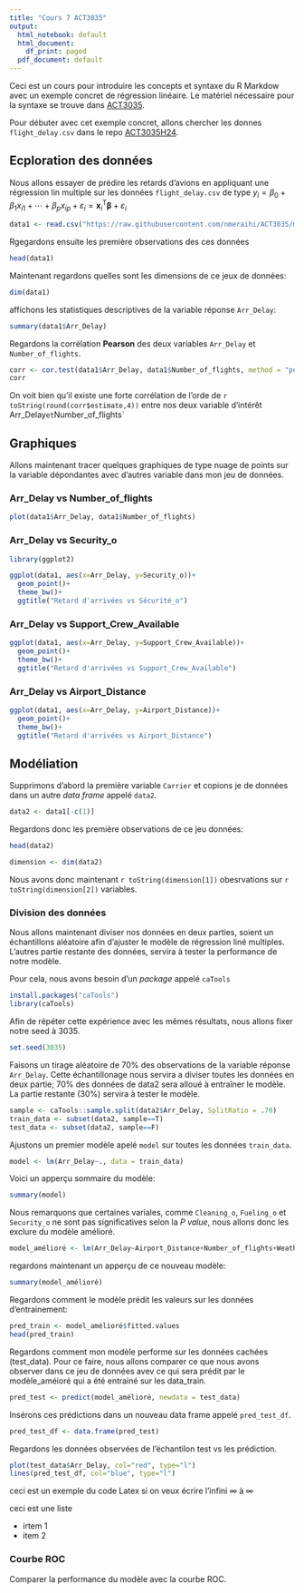 ---
title: "Cours 7 ACT3035"
output:
  html_notebook: default
  html_document:
    df_print: paged
  pdf_document: default
---

Ceci est un cours pour introduire les concepts et syntaxe du R Markdow avec un exemple concret de régression linéaire. Le matériel nécessaire pour la syntaxe se trouve dans [ACT3035](https://nmeraihi.github.io/act3035book/sommaire.html).

Pour débuter avec cet exemple concret, allons chercher les donnes `flight_delay.csv` dans le repo [ACT3035H24](https://github.com/nmeraihi/ACT3035/tree/master/HIV_2024).

## Ecploration des données 

Nous allons essayer de prédire les retards d'avions en appliquant une régression lin multiple sur les données `flight_delay.csv` de type $y_{i}=\beta _{0}+\beta _{1}x_{i1}+\cdots +\beta _{p}x_{ip}+\varepsilon _{i}=\mathbf {x} _{i}^{\mathsf {T}}{\boldsymbol {\beta }}+\varepsilon _{i}$

```{r}
data1 <- read.csv("https://raw.githubusercontent.com/nmeraihi/ACT3035/master/HIV_2024/flight_delay.csv")
```
Rgegardons ensuite les première observations des ces données

```{r}
head(data1)
```
Maintenant regardons quelles sont les dimensions de ce jeux de données:

```{r}
dim(data1)
```
affichons les statistiques descriptives de la variable réponse `Arr_Delay`:

```{r}
summary(data1$Arr_Delay)
```
Regardons la corrélation **Pearson** des deux variables `Arr_Delay` et `Number_of_flights`.

```{r}
corr <- cor.test(data1$Arr_Delay, data1$Number_of_flights, method = "pearson")
corr
```
On voit bien qu'il existe une forte corrélation de l'orde de `r toString(round(corr$estimate,4))` entre nos deux variable d'intérêt Arr_Delay` et `Number_of_flights`

## Graphiques

Allons maintenant tracer quelques graphiques de type nuage de points sur la variable dépondantes avec d'autres variable dans mon jeu de données. 

### Arr_Delay vs Number_of_flights

```{r}
plot(data1$Arr_Delay, data1$Number_of_flights)
```

### Arr_Delay vs Security_o

```{r include=FALSE}
library(ggplot2)
```



```{r}
ggplot(data1, aes(x=Arr_Delay, y=Security_o))+
  geom_point()+
  theme_bw()+
  ggtitle("Retard d'arrivées vs Sécurité_o")

```
### Arr_Delay vs Support_Crew_Available

```{r}
ggplot(data1, aes(x=Arr_Delay, y=Support_Crew_Available))+
  geom_point()+
  theme_bw()+
  ggtitle("Retard d'arrivées vs Support_Crew_Available")
```

### Arr_Delay vs Airport_Distance

```{r}
ggplot(data1, aes(x=Arr_Delay, y=Airport_Distance))+
  geom_point()+
  theme_bw()+
  ggtitle("Retard d'arrivées vs Airport_Distance")
```


## Modéliation

Supprimons d'abord la première variable `Carrier` et copions je de données dans un autre _data frame_ appelé `data2`.

```{r}
data2 <- data1[-c(1)]
```
Regardons donc les première observations de ce jeu données:

```{r}
head(data2)
```

```{r}
dimension <- dim(data2)
```
Nous avons donc maintenant `r toString(dimension[1])` obesrvations sur `r toString(dimension[2])` variables.

### Division des données

Nous allons maintenant diviser nos données en deux parties, soient un échantillons aléatoire afin d'ajuster le modèle de régression liné multiples. L'autres partie restante des données, servira à tester la performance de notre modèle.


Pour cela, nous avons besoin d'un _package_ appelé `caTools`

```{r install_package, eval=FALSE, include=FALSE}
install.packages("caTools")
library(caTools)
```

Afin de répéter cette expérience avec les mêmes résultats, nous allons fixer notre seed à 3035.

```{r}
set.seed(3035)
```
Faisons un tirage aléatoire de 70% des observations de la variable réponse `Arr_Delay`. Cette échantillonage nous servira a diviser toutes les données en deux partie; 70% des données de data2 sera alloué à entraîner le modèle. La partie restante (30%) servira à tester le modèle.


```{r}
sample <- caTools::sample.split(data2$Arr_Delay, SplitRatio = .70)
train_data <- subset(data2, sample==T)
test_data <- subset(data2, sample==F)
```

Ajustons un premier modèle apelé `model` sur toutes les données `train_data`.

```{r}
model <- lm(Arr_Delay~., data = train_data)
```
Voici un apperçu sommaire du modèle:

```{r}
summary(model)
```
Nous remarquons que certaines variales, comme `Cleaning_o`, `Fueling_o` et `Security_o` ne sont pas significatives selon la _P value_, nous allons donc les exclure du modèle amélioré.


```{r}
model_amélioré <- lm(Arr_Delay~Airport_Distance+Number_of_flights+Weather+Support_Crew_Available+Baggage_loading_time+Late_Arrival_o, data=train_data)
```
regardons maintenant un apperçu de ce nouveau modèle:

```{r}
summary(model_amélioré)
```
Regardons comment le modèle prédit les valeurs sur les données d'entrainement:
```{r}
pred_train <- model_amélioré$fitted.values
head(pred_train)
```

Regardons comment mon modèle performe sur les données cachées (test_data). Pour ce faire, nous allons comparer ce que nous avons observer dans ce jeu de données avev ce qui sera prédit par le modèle_améioré qui a été entrainé sur les data_train.

```{r}
pred_test <- predict(model_amélioré, newdata = test_data)
```

Insérons ces prédictions dans un nouveau data frame appelé `pred_test_df`.

```{r}
pred_test_df <- data.frame(pred_test)
```

Regardons les données observées de l'échantilon test vs les prédiction.

```{r}
plot(test_data$Arr_Delay, col="red", type="l")
lines(pred_test_df, col="blue", type="l")
```

ceci est un exemple du code Latex si on veux écrire l'infini $\infty$ à $\infty$


ceci est une liste

* irtem 1
* item 2

### Courbe ROC

Comparer la performance du modèle avec la courbe ROC.



